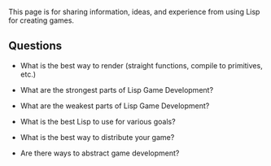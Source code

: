 
This page is for sharing information, ideas, and experience from using Lisp for creating games.

== Questions ==

* What is the best way to render (straight functions, compile to primitives, etc.)

* What are the strongest parts of Lisp Game Development?

* What are the weakest parts of Lisp Game Development?

* What is the best Lisp to use for various goals?

* What is the best way to distribute your game?

* Are there ways to abstract game development?